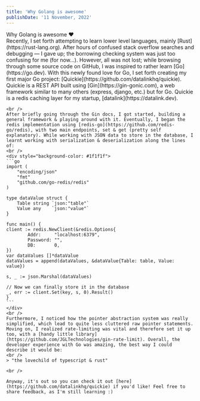 ```yaml
---
title: 'Why Golang is awesome'
publishDate: '11 November, 2022'
---
```


<title>Why Golang is awesome | DevComp's Blog</title>
<Layout leftAlign={true}>
    <Heading>Why Golang is awesome ♥</Heading>
    <br />
    Recently, I set forth attempting to learn lower level languages, mainly [Rust](https://rust-lang.org). After hours of confused stack overflow searches and debugging — I gave up; the borrowing checking system was just too confusing for me (for now...).
    However, all was not lost; while browsing through some source code on GitHub, I was inspired to rather learn [Go](https://go.dev). With this newly found love for Go, I set forth creating my first major Go project: [Quickie](https://github.com/datalinkhq/quickie). Quickie is a REST API built using [Gin](https://gin-gonic.com), a web framework similar to many others (express, django, etc.) but for Go. Quickie is a redis caching layer for my startup, [datalink](https://datalink.dev). 

    <br />
    After briefly going through the Gin docs, I got started, building a general framework & playing around with it. Eventually, I began the redis implementation using [redis-go](https://github.com/redis-go/redis), with two main endpoints, set & get (pretty self explanatory). While working with JSON data to store in the database, I learnt working with serialization & deserialization along the lines of:
    <br />
    <div style="background-color: #1f1f1f">
    ```go
    import (
        "encoding/json"
        "fmt"
        "github.com/go-redis/redis"
    )

    type dataValue struct {
        Table string `json:"table"`
        Value any    `json:"value"`
    }

    func main() {
    client := redis.NewClient(&redis.Options{
            Addr:     "localhost:6379",
            Password: "",
            DB:       0,
    })
    var dataValues []*dataValue
    dataValues = append(dataValues, &dataValue{Table: table, Value: value})

    s, _ := json.Marshal(dataValues)
    
    // Now we can finally store it in the database
    _, err := client.Set(key, s, 0).Result()  
    }
    ```
    </div>
    <br />
    Furthermore, I noticed how the pointer abstraction system was really simplified, which lead to quite less cluttered raw pointer statements. Moving on, I realized rate-limiting was vital and therefore set it up too, with a [handy little library](https://github.com/JGLTechnologies/gin-rate-limit). Overall, the developer experience with Go was amazing, the best way I could describe it would be:
    <br />
    > "the lovechild of typescript & rust"

    <br />

    Anyway, it's out so you can check it out [here](https://github.com/datalinkhq/quickie) if you'd like! Feel free to share feedback, as I'm still learning :)
</Layout>

